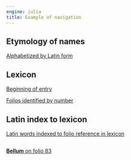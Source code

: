 ```yaml
---
engine: julia
title: Example of navigation
---
```





## Etymology of names

[Alphabetized by Latin form](./imgs/name-index.png)


## Lexicon


[Beginning of entry](./imgs/lexicon-entry.png)

[Folios identified by number](./imgs/lexicon-folio-num.png)




## Latin index to lexicon

[Latin words indexed to folio reference in lexicon](./imgs/latin-index-hilited.jpeg)

## 


[**Bellum** on folio 83](./imgs/find-bellum-on-f83.jpeg)

##



